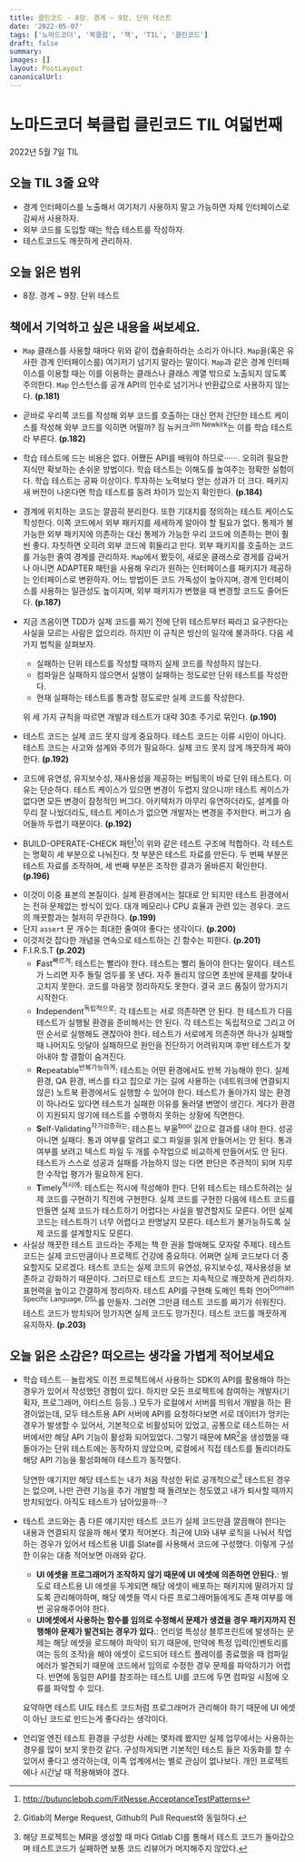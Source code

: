 ```yaml
---
title: 클린코드 - 8장. 경계 ~ 9장. 단위 테스트
date: '2022-05-07'
tags: ['노마드코더', '북클럽', '책', 'TIL', '클린코드']
draft: false
summary:
images: []
layout: PostLayout
canonicalUrl:
---
```


# 노마드코더 북클럽 클린코드 TIL 여덟번째

2022년 5월 7일 TIL

## 오늘 TIL 3줄 요약

- 경계 인터페이스를 노출해서 여기저기 사용하지 말고 가능하면 자체 인터페이스로 감싸서 사용하자.
- 외부 코드를 도입할 때는 학습 테스트를 작성하자.
- 테스트코드도 깨끗하게 관리하자.

## 오늘 읽은 범위

- 8장. 경계 ~ 9장. 단위 테스트

## 책에서 기억하고 싶은 내용을 써보세요.

- `Map` 클래스를 사용할 때마다 위와 같이 캡슐화하라는 소리가 아니다. `Map`을(혹은 유사한 경계 인터페이스를) 여기저기 넘기지 말라는 말이다. `Map`과 같은 경계 인터페이스를 이용할 때는 이를 이용하는 클래스나 클래스 계열 밖으로 노출되지 않도록 주의한다. `Map` 인스턴스를 공개 API의 인수로 넘기거나 반환값으로 사용하지 않는다. **(p.181)**
- 곧바로 우리쪽 코드를 작성해 외부 코드를 호출하는 대신 먼저 간단한 테스트 케이스를 작성해 외부 코드를 익히면 어떨까? 짐 뉴커크<sup>Jim Newkirk</sup>는 이를 학습 테스트라 부른다. **(p.182)**
- 학습 테스트에 드는 비용은 없다. 어쨌든 API를 배워야 하므로······. 오히려 필요한 지식만 확보하는 손쉬운 방법이다. 학습 테스트는 이해도를 높여주는 정확한 실험이다. 학습 테스트는 공짜 이상이다. 투자하는 노력보다 얻는 성과가 더 크다. 패키지 새 버전이 나온다면 학습 테스트를 동려 차이가 있는지 확인한다. **(p.184)**
- 경계에 위치하는 코드는 깔끔히 분리한다. 또한 기대치를 정의하는 테스트 케이스도 작성한다. 이쪽 코드에서 외부 패키지를 세세하게 알아야 할 필요가 없다. 통제가 불가능한 외부 패키지에 의존하는 대신 통제가 가능한 우리 코드에 의존하는 편이 훨씬 좋다. 자칫하면 오히려 외부 코드에 휘둘리고 만다. 외부 패키지를 호출하는 코드를 가능한 줄여 경계를 관리하자. `Map`에서 봤듯이, 새로운 클래스로 경게를 감싸거나 아니면 ADAPTER 패턴을 사용해 우리가 원하는 인터페이스를 패키지가 제공하는 인터페이스로 변환하자. 어느 방법이든 코드 가독성이 높아지며, 경계 인터페이스를 사용하는 일관성도 높이지며, 외부 패키지가 변했을 때 변경할 코드도 줄어든다. **(p.187)**
- 지금 즈음이면 TDD가 실제 코드를 짜기 전에 단위 테스트부터 짜라고 요구한다는 사실을 모르는 사람은 없으리라. 하지만 이 규칙은 빙산의 일각에 불과하다. 다음 세 가지 법칙을 살펴보자.

  - 실패하는 단위 테스트를 작성할 때까지 실제 코드를 작성하지 않는다.
  - 컴파일은 실패하지 않으면서 실행이 실패하는 정도로만 단위 테스트를 작성한다.
  - 현재 실패하는 테스트를 통과할 정도로만 실제 코드를 작성한다.

  위 세 가지 규칙을 따르면 개발과 테스트가 대략 30초 주기로 묶인다. **(p.190)**

- 테스트 코드는 실제 코드 못지 않게 중요하다. 테스트 코드는 이류 시민이 아니다. 테스트 코드는 사고와 설계와 주의가 필요하다. 실제 코드 못지 않게 깨끗하게 짜야 한다. **(p.192)**
- 코드에 유연성, 유지보수성, 재사용성을 제공하는 버팀목이 바로 단위 테스트다. 이유는 단순하다. 테스트 케이스가 있으면 변경이 두렵지 않으니까! 테스트 케이스가 없다면 모든 변경이 잠정적인 버그다. 아키텍처가 아무리 유연하더라도, 설계를 아무리 잘 나눴더라도, 테스트 케이스가 없으면 개발자는 변경을 주저한다. 버그가 숨어들까 두렵기 때문이다. **(p.192)**
- BUILD-OPERATE-CHECK 패턴[^1]이 위와 같은 테스트 구조에 적합하다. 각 테스트는 명확히 세 부분으로 나눠진다. 첫 부분은 테스트 자료를 만든다. 두 번째 부분은 테스트 자료를 조작하며, 세 번째 부분은 조작한 결과가 올바른지 확인한다. **(p.196)**

[^1]: http://butunclebob.com/FitNesse.AcceptanceTestPatterns

- 이것이 이중 표본의 본질이다. 실제 환경에서는 절대로 안 되지만 테스트 환경에서는 전혀 문제없는 방식이 있다. 대개 메모리나 CPU 효율과 관련 있는 경우다. 코드의 깨끗함과는 철저히 무관하다. **(p.199)**
- 단지 `assert` 문 개수는 최대한 줄여야 좋다는 생각이다. **(p.200)**
- 이것저것 잡다한 개념을 연속으로 테스트하는 긴 함수는 피한다. **(p.201)**
- F.I.R.S.T **(p.202)**
  - **F**ast<sup>빠르게</sup>: 테스트는 빨라야 한다. 테스트는 빨리 돌아야 한다는 말이다. 테스트가 느리면 자주 돌릴 엄두를 못 낸다. 자주 돌리지 않으면 초반에 문제를 찾아내 고치지 못한다. 코드를 마음껏 정리하지도 못한다. 결국 코드 품질이 망가지기 시작한다.
  - **I**ndependent<sup>독립적으로</sup>: 각 테스트는 서로 의존하면 안 된다. 한 테스트가 다음 테스트가 실행될 환경을 준비해서는 안 된다. 각 테스트는 독립적으로 그리고 어떤 순서로 실행해도 괜찮아야 한다. 테스트가 서로에게 의존하면 하나가 실패할 때 나머지도 잇달아 실패하므로 원인을 진단하기 어려워지며 후반 테스트가 찾아내야 할 결함이 숨겨진다.
  - **R**epeatable<sup>반복가능하게</sup>: 테스트는 어떤 환경에서도 반복 가능해야 한다. 실제 환경, QA 환경, 버스를 타고 집으로 가는 길에 사용하는 (네트워크에 연결되지 않은) 노트북 환경에서도 실행할 수 있어야 한다. 테스트가 돌아가지 않는 환경이 하나라도 있다면 테스트가 실패한 이유를 둘러댈 변명이 생긴다. 게다가 환경이 지원되지 않기에 테스트를 수행하지 못하는 상황에 직면한다.
  - **S**elf-Validating<sup>자가검증하는</sup>: 테스튼느 부울<sup>bool</sup> 값으로 결과를 내야 한다. 성공 아니면 실패다. 통과 여부를 알려고 로그 파일을 읽게 만들어서는 안 된다. 통과 여부를 보려고 텍스트 파일 두 개를 수작업으로 비교하게 만들어서도 안 된다. 테스트가 스스로 성공과 실패를 가늠하지 않는 다면 판단은 주관적이 되며 지루한 수작업 평가가 필요하게 된다.
  - **T**imely<sup>적시에</sup>: 테스트는 적시에 작성해야 한다. 단위 테스트는 테스트하려는 실제 코드를 구현하기 직전에 구현한다. 실제 코드를 구현한 다음에 테스트 코드를 만들면 실제 코드가 테스트하기 어렵다는 사실을 발견할지도 모른다. 어떤 실제 코드는 테스트하기 너무 어렵다고 판명날지 모른다. 테스트가 불가능하도록 실제 코드를 설계할지도 모른다.
- 사실상 깨끗한 테스트 코드라는 주제는 책 한 권을 할애해도 모자랄 주제다. 테스트 코드는 실제 코드만큼이나 프로젝트 건강에 중요하다. 어쩌면 실제 코드보다 더 중요할지도 모르겠다. 테스트 코드는 실제 코드의 유연성, 유지보수성, 재사용성을 보존하고 강화하기 때문이다. 그러므로 테스트 코드는 지속적으로 깨끗하게 관리하자. 표현력을 높이고 간결하게 정리하자. 테스트 API를 구현해 도메인 특화 언어<sup>Domain Specific Language, DSL</sup>를 만들자. 그러면 그만큼 테스트 코드를 짜기가 쉬워진다. 테스트 코드가 방치되어 망가지면 실제 코드도 망가진다. 테스트 코드를 깨끗하게 유지하자. **(p.203)**

## 오늘 읽은 소감은? 떠오르는 생각을 가볍게 적어보세요

- 학습 테스트··· 놀랍게도 이전 프로젝트에서 사용하는 SDK의 API를 활용해야 하는 경우가 있어서 작성했던 경험이 있다. 하지만 모든 프로젝트에 참여하는 개발자(기획자, 프로그래머, 아티스트 등등..) 모두가 로컬에서 서버를 띄워서 개발을 하는 환경이었는데, 모두 테스트용 API 서버에 API를 요청하다보면 서로 데이터가 엉키는 경우가 발생할 수 있어서, 기본적으로 비활성되어 있었고, 공통으로 테스트하는 서버에서만 해당 API 기능이 활성화 되어있었다. 그렇기 때문에 MR[^2]을 생성했을 때 돌아가는 단위 테스트에는 동작하지 않았으며, 로컬에서 직접 테스트를 돌리더라도 해당 API 기능을 활성화해야 테스트가 동작했다.

  당연한 얘기지만 해당 테스트는 내가 처음 작성한 뒤로 공개적으로[^3] 테스트된 경우는 없으며, 나만 관련 기능을 추가 개발할 때 돌려보는 정도였고 내가 퇴사할 때까지 방치되었다. 아직도 테스트가 남아있을까···?

- 테스트 코드와는 좀 다른 얘기지만 테스트 코드가 실제 코드만큼 깔끔해야 한다는 내용과 연결되지 않을까 해서 몇자 적어본다. 최근에 UI와 내부 로직을 나눠서 작업하는 경우가 있어서 테스트용 UI를 Slate를 사용해서 코드에 구성했다. 이렇게 구성한 이유는 대충 적어보면 아래와 같다.

  - **UI 에셋을 프로그래머가 조작하지 않기 때문에 UI 에셋에 의존하면 안된다.**: 별도로 테스트용 UI 에셋을 두게되면 해당 에셋이 배포하는 패키지에 딸려가지 않도록 관리해야하며, 해당 에셋들 역시 다른 프로그래머들에게도 존재 여부를 매번 공유해주어야 한다.
  - **UI에셋에서 사용하는 함수를 임의로 수정해서 문제가 생겼을 경우 패키지까지 진행해야 문제가 발견되는 경우가 있다.**: 언리얼 특성상 블루프린트에 발생하는 문제는 해당 에셋을 로드해야 파악이 되기 때문에, 만약에 특정 입력(인벤토리를 여는 등의 조작)을 해야 에셋이 로드되어 테스트 플레이를 종료했을 때 컴파일 에러가 발견되기 때문에 코드에서 임의로 수정한 경우 문제를 파악하기가 어렵다. 반면에 동일한 API를 참조하는 테스트 UI를 코드에 두면 컴파일 시점에 오류를 파악할 수 있다.

  요약하면 테스트 UI도 테스트 코드처럼 프로그래머가 관리해야 하기 때문에 UI 에셋이 아닌 코드로 만드는게 좋다라는 생각이다.

- 언리얼 엔진 테스트 환경을 구성한 사례는 몇차례 봤지만 실제 업무에서는 사용하는 경우를 많이 보지 못한것 같다. 구성하게되면 기본적인 테스트 들은 자동화를 할 수 있어서 좋다고 생각하는데, 이족 업계에서는 별로 관심이 없나보다. 개인 프로젝트에나 시간날 때 적용해봐야 겠다.

[^2]: Gitlab의 Merge Request, Github의 Pull Request와 동일하다.
[^3]: 해당 프로젝트는 MR을 생성할 때 마다 Gitlab CI를 통해서 테스트 코드가 돌아갔으며 테스트코드가 실패하면 보통 코드 리뷰어가 머지해주지 않았다.
